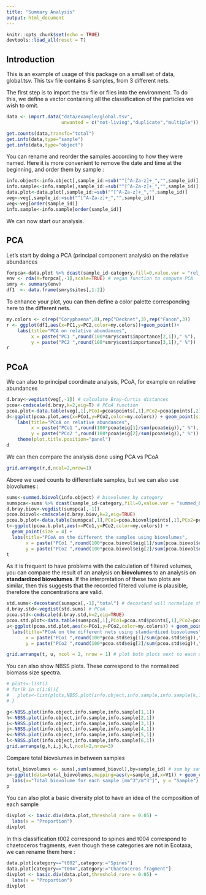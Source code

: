 ```yaml
---
title: "Summary Analysis"
output: html_document
---
```


```r
knitr::opts_chunk$set(echo = TRUE)
devtools::load_all(reset = T)
```

## Introduction


This is an example of usage of this package on a small set of data, global.tsv. This tsv file contains 8 samples, from 3 different nets. 

The first step is to import the tsv file or files into the environment. To do this, we define a vector containing all the classification of the particles we wish to omit.

```r
data <- import.data("data/example/global.tsv",
                    unwanted = c("not-living","duplicate","multiple"))

get.counts(data,transfo="total")
get.info(data,type="sample")
get.info(data,type="object")
```


You can rename and reorder the samples according to how they were named. Here it is more convenient to remove the date and time at the beginning, and order them by sample :

```r

info.object<-info.object[,sample_id:=sub("^[^A-Za-z]+_","",sample_id)]
info.sample<-info.sample[,sample_id:=sub("^[^A-Za-z]+_","",sample_id)]
data.plot<-data.plot[,sample_id:=sub("^[^A-Za-z]+_","",sample_id)]
veg<-veg[,sample_id:=sub("^[^A-Za-z]+_","",sample_id)]
veg<-veg[order(sample_id)]
info.sample<-info.sample[order(sample_id)]
```


We can now start our analysis. 

## PCA
Let's start by doing a PCA (principal component analysis) on the relative abundances
```r
forpca<-data.plot %>% dcast(sample_id~category,fill=0,value.var = "rel_abundance")
env <- rda(X=forpca[,-1],scale=TRUE) # vegan function to compute PCA
smry <- summary(env)
df1  <- data.frame(smry$sites[,1:2])   
```
To enhance your plot, you can then define a color palette corresponding here to the different nets. 

```r
 
my.colors <- c(rep("Coryphaena",8),rep("Decknet",3),rep("Fanon",3))
r <- ggplot(df1,aes(x=PC1,y=PC2,color=my.colors))+geom_point()+
    labs(title="PCA on relative abundances",
         x = paste("PC1 ",round(100*smry$cont$importance[2,1])," %"),
         y = paste("PC2 ",round(100*smry$cont$importance[3,1])," %"))
r
```

## PCoA

We can also to principal coordinate analysis, PCoA, for example on relative abundances

```r
d.bray<-vegdist(veg[,-1]) # calculate Bray-Curtis distances
pcoa<-cmdscale(d.bray,k=2,eig=T) # PCoA function
pcoa.plot<-data.table(veg[,1],PCo1=pcoa$points[,1],PCo2=pcoa$points[,2])
d<-ggplot(pcoa.plot,aes(x=PCo1,y=PCo2,color=my.colors)) + geom_point(size=3) +
    labs(title="PCoA on relative abundances",
         x = paste("PCo1 ",round(100*pcoa$eig[1]/sum(pcoa$eig))," %"), # percentage explained by the first component
         y = paste("PCo2 ",round(100*pcoa$eig[2]/sum(pcoa$eig))," %"))  +
    theme(plot.title.position="panel")
d
```

We can then compare the analysis done using PCA vs PCoA

```r
grid.arrange(r,d,ncol=2,nrow=1)
```

Above we used counts to differentiate samples, but we can also use biovolumes :

```r
sums<-summed.biovol(info.object) # biovolumes by category
sumspca<-sums %>% dcast(sample_id~category,fill=0,value.var = "summed_biovol") # format for vegdist
d.bray.biov<-vegdist(sumspca[,-1])
pcoa.biovol<-cmdscale(d.bray.biov,k=2,eig=TRUE)
pcoa.b.plot<-data.table(sumspca[,1],PCo1=pcoa.biovol$points[,1],PCo2=pcoa.biovol$points[,2])
t<-ggplot(pcoa.b.plot,aes(x=PCo1,y=PCo2,color=my.colors)) + 
  geom_point(size = 4) +
  labs(title="PCoA on the different the samples using biovolumes",
       x = paste("PCo1 ",round(100*pcoa.biovol$eig[1]/sum(pcoa.biovol$eig))," %"),
       y = paste("PCo2 ",round(100*pcoa.biovol$eig[2]/sum(pcoa.biovol$eig))," %"))
t

```

As it is frequent to have problems with the calculation of filtered volumes, you can compare the result of an analysis on **biovolumes** to an analysis on **standardized biovolumes**. If the interpretation of these two plots are similar, then this suggests that the recorded filtered volume is plausible, therefore the concentrations are valid.

```r
std.sums<-decostand(sumspca[,-1],"total") # decostand will normalize the data
d.bray.std<-vegdist(std.sums) # PCoA 
pcoa.std<-cmdscale(d.bray.std,k=2,eig=TRUE)
pcoa.std.plot<-data.table(sumspca[,1],PCo1=pcoa.std$points[,1],PCo2=pcoa.std$points[,2])
u<-ggplot(pcoa.std.plot,aes(x=PCo1,y=PCo2,color=my.colors)) + geom_point(size = 4) +   
  labs(title="PCoA on the different nets using standardized biovolumes", 
       x = paste("PCo1 ",round(100*pcoa.std$eig[1]/sum(pcoa.std$eig))," %"), 
       y = paste("PCo2 ",round(100*pcoa.std$eig[2]/sum(pcoa.std$eig))," %")) 

grid.arrange(t, u, ncol = 2, nrow = 1) # plot both plots next to each other
```

You can also show NBSS plots. These correspond to the normalized biomass size spectra.

```r
# plots<-list()
# for(k in c(1:6)){
#   plots<-list(plots,NBSS.plot(info.object,info.sample,info.sample[k,1]))
# }

g<-NBSS.plot(info.object,info.sample,info.sample[1,1])
h<-NBSS.plot(info.object,info.sample,info.sample[2,1])
i<-NBSS.plot(info.object,info.sample,info.sample[3,1])
j<-NBSS.plot(info.object,info.sample,info.sample[4,1])
k<-NBSS.plot(info.object,info.sample,info.sample[5,1])
l<-NBSS.plot(info.object,info.sample,info.sample[6,1])
grid.arrange(g,h,i,j,k,l,ncol=2,nrow=3)
```

Compare total biovolumes in between samples

```r
total_biovolumes <- sums[,sum(summed_biovol),by=sample_id] # sum by sample
p<-ggplot(data=total_biovolumes,mapping=aes(y=sample_id,x=V1)) + geom_col() +
  labs(x="Total biovolume for each sample [mm^3^/m^3^]", y = "Sample")
p
```

You can also plot a basic diversity plot to have an idea of the composition of each sample

```r

divplot <- basic.div(data.plot,threshold_rare = 0.05) +
  labs(x = "Proportion")
divplot
```

In this classification t002 correspond to spines and t004 correspond to chaetoceros fragments, even though these categories are not in Ecotaxa, we can rename them here : 

``` r
data.plot[category=="t002",category:="Spines"]
data.plot[category=="t004",category:="Chaetoceros fragment"]
divplot <- basic.div(data.plot,threshold_rare = 0.05) +
  labs(x = "Proportion")
divplot

```


